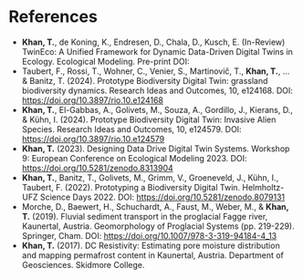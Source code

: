 # References

- **Khan, T.**, de Koning, K., Endresen, D., Chala, D., Kusch, E. (In-Review) TwinEco: A Unified Framework for Dynamic Data-Driven Digital Twins in Ecology. Ecological Modeling. Pre-print DOI: 
- Taubert, F., Rossi, T., Wohner, C., Venier, S., Martinovič, T., **Khan, T.**, ... & Banitz, T. (2024). Prototype Biodiversity Digital Twin: grassland biodiversity dynamics. Research Ideas and Outcomes, 10, e124168. DOI: [https://doi.org/10.3897/rio.10.e124168](https://doi.org/10.3897/rio.10.e124168)
- **Khan, T.**, El-Gabbas, A., Golivets, M., Souza, A., Gordillo, J., Kierans, D., & Kühn, I. (2024). Prototype Biodiversity Digital Twin: Invasive Alien Species. Research Ideas and Outcomes, 10, e124579. DOI: [https://doi.org/10.3897/rio.10.e124579](https://doi.org/10.3897/rio.10.e124579)
- **Khan, T.** (2023). Designing Data Drive Digital Twin Systems. Workshop 9: European Conference on Ecological Modeling 2023. DOI: [https://doi.org/10.5281/zenodo.8313904](https://doi.org/10.5281/zenodo.8313904)
- **Khan, T.**, Banitz, T., Golivets, M., Grimm, V., Groeneveld, J., Kühn, I., Taubert, F. (2022). Prototyping a Biodiversity Digital Twin. Helmholtz-UFZ Science Days 2022. DOI: [https://doi.org/10.5281/zenodo.8079131](https://doi.org/10.5281/zenodo.8079131)
- Morche, D., Baewert, H., Schuchardt, A., Faust, M., Weber, M., & **Khan, T.** (2019). Fluvial sediment transport in the proglacial Fagge river, Kaunertal, Austria. Geomorphology of Proglacial Systems (pp. 219-229). Springer, Cham. DOI: [https://doi.org/10.1007/978-3-319-94184-4_13](https://doi.org/10.1007/978-3-319-94184-4_13)
- **Khan, T.** (2017). DC Resistivity: Estimating pore moisture distribution and mapping permafrost content in Kaunertal, Austria. Department of Geosciences. Skidmore College.